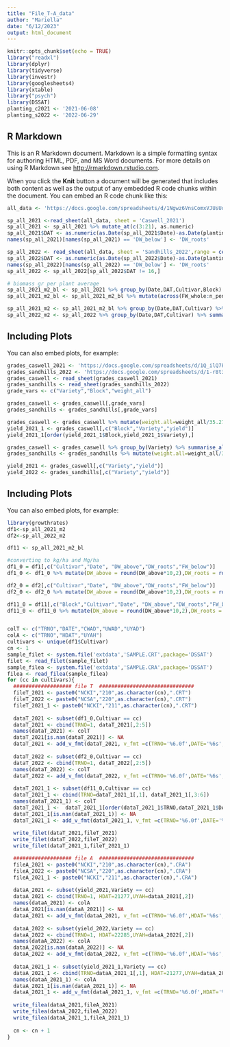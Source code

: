```yaml
---
title: "File_T-A_data"
author: "Mariella"
date: "6/12/2023"
output: html_document
---
```


```r
knitr::opts_chunk$set(echo = TRUE)
library("readxl")
library(dplyr)
library(tidyverse)
library(investr)
library(googlesheets4)
library(xtable)
library("psych")
library(DSSAT)
planting_c2021 <- '2021-06-08' 
planting_s2022 <- '2022-06-29'
```

## R Markdown

This is an R Markdown document. Markdown is a simple formatting syntax for authoring HTML, PDF, and MS Word documents. For more details on using R Markdown see <http://rmarkdown.rstudio.com>.

When you click the **Knit** button a document will be generated that includes both content as well as the output of any embedded R code chunks within the document. You can embed an R code chunk like this:

```r
all_data <- 'https://docs.google.com/spreadsheets/d/1Ngwz6VnsComxVJUsUqr8Q_U3ehnMxq-TDR0J7pMikjo/edit?usp=share_link'

sp_all_2021 <-read_sheet(all_data, sheet = 'Caswell_2021')
sp_all_2021 <- sp_all_2021 %>% mutate_at(c(3:21), as.numeric)
sp_all_2021$DAT <- as.numeric(as.Date(sp_all_2021$Date)-as.Date(planting_c2021))
names(sp_all_2021)[names(sp_all_2021) == 'DW_below'] <- 'DW_roots'

sp_all_2022 <- read_sheet(all_data, sheet = 'Sandhills_2022',range = cell_cols("A:S"))
sp_all_2022$DAT <- as.numeric(as.Date(sp_all_2022$Date)-as.Date(planting_s2022))
names(sp_all_2022)[names(sp_all_2022) == 'DW_below'] <- 'DW_roots'
sp_all_2022 <- sp_all_2022[sp_all_2022$DAT != 16,]

# biomass gr per plant average
sp_all_2021_m2_bl <- sp_all_2021 %>% group_by(Date,DAT,Cultivar,Block) %>% summarise_all(mean,na.rm=TRUE)
sp_all_2021_m2_bl <- sp_all_2021_m2_bl %>% mutate(across(FW_whole:n_pencils,~ .x*3))

sp_all_2021_m2 <- sp_all_2021_m2_bl %>% group_by(Date,DAT,Cultivar) %>% summarise_all(mean,na.rm=TRUE)
sp_all_2022_m2 <- sp_all_2022 %>% group_by(Date,DAT,Cultivar) %>% summarise_if(is.numeric,sum)
```

## Including Plots

You can also embed plots, for example:

```r
grades_caswell_2021 <- 'https://docs.google.com/spreadsheets/d/1Q_ilQ7Pv5LQt1lZWYlpuAAKNUtKPeUN_m_25htN-DGg/edit?usp=share_link'
grades_sandhills_2022 <- 'https://docs.google.com/spreadsheets/d/1-r8t3kRSJD3Fc3C2BftguN_gjmWdg8_509uUw0TlLIQ/edit?usp=share_link'
grades_caswell <- read_sheet(grades_caswell_2021)
grades_sandhills <- read_sheet(grades_sandhills_2022)
grade_vars <- c("Variety","Block","weight_all")

grades_caswell <- grades_caswell[,grade_vars]
grades_sandhills <- grades_sandhills[,grade_vars]

grades_caswell <- grades_caswell %>% mutate(weight.all=weight_all/35.274,yield =weight.all*10/25)
yield_2021_1 <- grades_caswell[,c("Block","Variety","yield")]
yield_2021_1[order(yield_2021_1$Block,yield_2021_1$Variety),]

grades_caswell <- grades_caswell %>% group_by(Variety) %>% summarise_all(mean,na.rm=TRUE) ###
grades_sandhills <- grades_sandhills %>% mutate(weight.all=weight_all/35.274,yield =weight.all*10/13.33)

yield_2021 <- grades_caswell[,c("Variety","yield")]
yield_2022 <- grades_sandhills[,c("Variety","yield")]
```

## Including Plots

You can also embed plots, for example:

```r
library(growthrates)
df1<-sp_all_2021_m2
df2<-sp_all_2022_m2

df11 <- sp_all_2021_m2_bl

#converting to kg/ha and Mg/ha
df1_0 = df1[,c("Cultivar","Date", "DW_above","DW_roots","FW_below")]
df1_0 <- df1_0 %>% mutate(DW_above = round(DW_above*10,2),DW_roots = round(DW_roots*10,2), FW_below = round(FW_below/100,2))

df2_0 = df2[,c("Cultivar","Date", "DW_above","DW_roots","FW_below")]
df2_0 <- df2_0 %>% mutate(DW_above = round(DW_above*10,2),DW_roots = round(DW_roots*10,2), FW_below = round(FW_below/100,2))

df11_0 = df11[,c("Block","Cultivar","Date", "DW_above","DW_roots","FW_below")]
df11_0 <- df11_0 %>% mutate(DW_above = round(DW_above*10,2),DW_roots = round(DW_roots*10,2), FW_below = round(FW_below/100,2))


colT <- c("TRNO","DATE","CWAD","UWAD","UYAD")
colA <- c("TRNO","HDAT","UYAH")
cultivars <- unique(df1$Cultivar)
cn <- 1
sample_filet <- system.file('extdata','SAMPLE.CRT',package='DSSAT')
filet <- read_filet(sample_filet)
sample_filea <- system.file('extdata','SAMPLE.CRA',package='DSSAT')
filea <- read_filea(sample_filea)
for (cc in cultivars){
  ################### file T  ###############################
  fileT_2021 <- paste0("NCKI","210",as.character(cn),".CRT")
  fileT_2022 <- paste0("NCSA","220",as.character(cn),".CRT")
  fileT_2021_1 <- paste0("NCKI","211",as.character(cn),".CRT")
  
  dataT_2021 <- subset(df1_0,Cultivar == cc)
  dataT_2021 <- cbind(TRNO=1, dataT_2021[,2:5]) 
  names(dataT_2021) <- colT 
  dataT_2021[is.nan(dataT_2021)] <- NA
  dataT_2021 <- add_v_fmt(dataT_2021, v_fmt =c(TRNO='%6.0f',DATE='%6s',CWAD='%6.0f',UWAD='%6.0f',UYAD='%6.1f'))
  
  dataT_2022 <- subset(df2_0,Cultivar == cc)
  dataT_2022 <- cbind(TRNO=1, dataT_2022[,2:5]) 
  names(dataT_2022) <- colT 
  dataT_2022 <- add_v_fmt(dataT_2022, v_fmt =c(TRNO='%6.0f',DATE='%6s',CWAD='%6.0f',UWAD='%6.0f',UYAD='%6.1f'))
  
  dataT_2021_1 <- subset(df11_0,Cultivar == cc)
  dataT_2021_1 <- cbind(TRNO=dataT_2021_1[,1], dataT_2021_1[,3:6]) 
  names(dataT_2021_1) <- colT
  dataT_2021_1 <-  dataT_2021_1[order(dataT_2021_1$TRNO,dataT_2021_1$DATE),]
  dataT_2021_1[is.nan(dataT_2021_1)] <- NA
  dataT_2021_1 <- add_v_fmt(dataT_2021_1, v_fmt =c(TRNO='%6.0f',DATE='%6s',CWAD='%6.0f',UWAD='%6.0f',UYAD='%6.1f'))
  
  write_filet(dataT_2021,fileT_2021)
  write_filet(dataT_2022,fileT_2022)
  write_filet(dataT_2021_1,fileT_2021_1)

  ################### file A  ###############################
  fileA_2021 <- paste0("NCKI","210",as.character(cn),".CRA")
  fileA_2022 <- paste0("NCSA","220",as.character(cn),".CRA")
  fileA_2021_1 <- paste0("NCKI","211",as.character(cn),".CRA")
  
  dataA_2021 <- subset(yield_2021,Variety == cc)
  dataA_2021 <- cbind(TRNO=1, HDAT=21277,UYAH=dataA_2021[,2]) 
  names(dataA_2021) <- colA 
  dataA_2021[is.nan(dataA_2021)] <- NA
  dataA_2021 <- add_v_fmt(dataA_2021, v_fmt =c(TRNO='%6.0f',HDAT='%6s',UYAH='%6.1f'))
  
  dataA_2022 <- subset(yield_2022,Variety == cc)
  dataA_2022 <- cbind(TRNO=1, HDAT=22285,UYAH=dataA_2022[,2]) 
  names(dataA_2022) <- colA 
  dataA_2022[is.nan(dataA_2022)] <- NA
  dataA_2022 <- add_v_fmt(dataA_2022, v_fmt =c(TRNO='%6.0f',HDAT='%6s',UYAH='%6.1f'))
  
  dataA_2021_1 <- subset(yield_2021_1,Variety == cc)
  dataA_2021_1 <- cbind(TRNO=dataA_2021_1[,1], HDAT=21277,UYAH=dataA_2021_1[,3]) 
  names(dataA_2021_1) <- colA 
  dataA_2021_1[is.nan(dataA_2021_1)] <- NA
  dataA_2021_1 <- add_v_fmt(dataA_2021_1, v_fmt =c(TRNO='%6.0f',HDAT='%6s',UYAH='%6.1f'))
  
  write_filea(dataA_2021,fileA_2021)
  write_filea(dataA_2022,fileA_2022)
  write_filea(dataA_2021_1,fileA_2021_1)
  
  cn <- cn + 1
}


```

